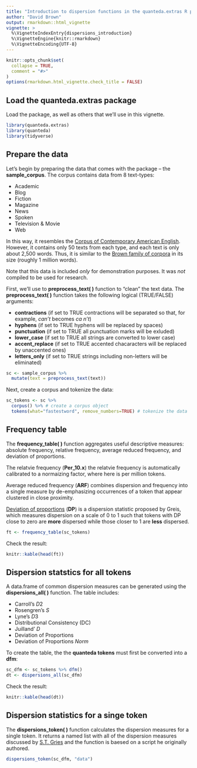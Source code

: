 ```yaml
---
title: "Introduction to dispersion functions in the quanteda.extras R package"
author: "David Brown"
output: rmarkdown::html_vignette
vignette: >
  %\VignetteIndexEntry{dispersions_introduction}
  %\VignetteEngine{knitr::rmarkdown}
  %\VignetteEncoding{UTF-8}
---
```


```r
knitr::opts_chunk$set(
  collapse = TRUE,
  comment = "#>"
)
options(rmarkdown.html_vignette.check_title = FALSE)
```

## Load the quanteda.extras package

Load the package, as well as others that we'll use in this vignette.

```r
library(quanteda.extras)
library(quanteda)
library(tidyverse)
```

## Prepare the data

Let's begin by preparing the data that comes with the package -- the **sample_corpus**. The corpus contains data from 8 text-types:

* Academic
* Blog
* Fiction
* Magazine
* News
* Spoken
* Television & Movie
* Web

In this way, it resembles the [Corpus of Contemporary American English](https://www.english-corpora.org/coca/). However, it contains only 50 texts from each type, and each text is only about 2,500 words. Thus, it is similar to the [Brown family of corpora](https://www1.essex.ac.uk/linguistics/external/clmt/w3c/corpus_ling/content/corpora/list/private/brown/brown.html) in its size (roughly 1 million words).

Note that this data is included *only* for demonstration purposes. It was *not* compiled to be used for research.

First, we'll use to **preprocess_text( )** function to "clean" the text data. The  **preprocess_text( )** function takes the following logical (TRUE/FALSE) arguments:

* **contractions** (if set to TRUE contractions will be separated so that, for example, *can't* becomes *ca n't*)
* **hyphens** (if set to TRUE hyphens will be replaced by spaces)
* **punctuation** (if set to TRUE all punctuation marks will be exluded)
* **lower_case** (if set to TRUE all strings are converted to lower case)
* **accent_replace** (if set to TRUE accented chacaracters will be replaced by unaccented ones)
* **letters_only** (if set to TRUE strings including non-letters will be eliminated)

```r
sc <- sample_corpus %>%
  mutate(text = preprocess_text(text))
```

Next, create a corpus and tokenize the data:

```r
sc_tokens <- sc %>%
  corpus() %>% # create a corpus object
  tokens(what="fastestword", remove_numbers=TRUE) # tokenize the data
```

## Frequency table

The **frequency_table( )** function aggregates useful descriptive measures: absolute frequency, relative frequency, average reduced frequency, and deviation of proportions.

The relatvie frequency (**Per_10.x**) the relatvie frequency is automatically calibrated to a normaizing factor, where here is per million tokens.

Average reduced frequency (**ARF**) combines dispersion and frequency into a single measure by de-emphasizing occurrences of a token that appear clustered in close proximity.

[Deviation of proportions](https://www.researchgate.net/publication/233685362_Dispersions_and_adjusted_frequencies_in_corpora) (**DP**) is a dispersion statistic proposed by Greis, which measures dispersion on a scale of 0 to 1 such that tokens with DP close to zero are **more** dispersed while those closer to 1 are **less** dispersed.

```r
ft <- frequency_table(sc_tokens)
```

Check the result:

```r
knitr::kable(head(ft))
```

## Dispersion statstics for all tokens

A data.frame of common dispersion measures can be generated using the **dispersions_all( )** function. The table includes:

* Carroll's *D*2
* Rosengren's *S*
* Lyne's *D*3
* Distributional Consistency (DC)
* Juilland' *D*
* Deviation of Proportions
* Deviation of Proportions *Norm*

To create the table, the the **quanteda tokens** must first be converted into a **dfm**:

```r
sc_dfm <- sc_tokens %>% dfm()
dt <- dispersions_all(sc_dfm)
```

Check the result:

```r
knitr::kable(head(dt))
```

## Dispersion statistics for a singe token

The **dispersions_token( )** function calculates the dispersion measures for a single token. It returns a named list with all of the dispersion measures discussed by [S.T. Gries](http://www.stgries.info/research/dispersion/links.html) and the function is baesed on a script he originally authored.

```r
dispersions_token(sc_dfm, "data")
```


